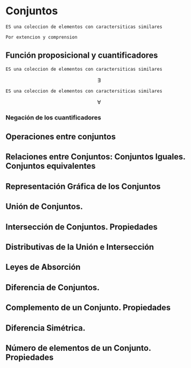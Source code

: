 # Conjuntos

```definition
ES una coleccion de elementos con caractersiticas similares
```

```definition
Por extencion y comprension
```

## Función proposicional y cuantificadores

```definition
ES una coleccion de elementos con caractersiticas similares
```

$$
\exists
$$

```definition
ES una coleccion de elementos con caractersiticas similares
```

$$
\forall
$$

### Negación de los cuantificadores

## Operaciones entre conjuntos

## Relaciones entre Conjuntos: Conjuntos Iguales. Conjuntos equivalentes

## Representación Gráfica de los Conjuntos

## Unión de Conjuntos.

## Intersección de Conjuntos. Propiedades

## Distributivas de la Unión e Intersección

## Leyes de Absorción

## Diferencia de Conjuntos.

## Complemento de un Conjunto. Propiedades

## Diferencia Simétrica.

## Número de elementos de un Conjunto. Propiedades
